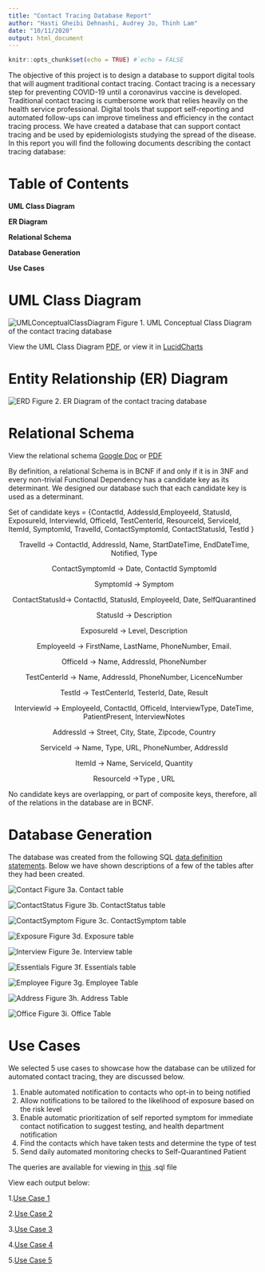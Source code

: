 ```yaml
---
title: "Contact Tracing Database Report"
author: "Hasti Gheibi Dehnashi, Audrey Jo, Thinh Lam"
date: "10/11/2020"
output: html_document
---
```


```r
knitr::opts_chunk$set(echo = TRUE) #`echo = FALSE
```
The objective of this project is to design a database to support digital tools that will augment traditional contact tracing. Contact tracing is a necessary step for preventing COVID-19 until a coronavirus vaccine is developed. Traditional contact tracing is cumbersome work that relies heavily on the health service professional. Digital tools that support self-reporting and automated follow-ups can improve timeliness and efficiency in the contact tracing process. We have created a database that can support contact tracing and be used by epidemiologists studying the spread of the disease. In this report you will find the following documents describing the contact tracing database:

# Table of Contents
**UML Class Diagram**

**ER Diagram**

**Relational Schema**

**Database Generation**

**Use Cases**

# UML Class Diagram
![UMLConceptualClassDiagram](images/ContactTracingUMLClassDiagram.jpg)
Figure 1. UML Conceptual Class Diagram of the contact tracing database

View the UML Class Diagram [PDF](images/ContactTracingUMLClassDiagram.pdf), or view it in [LucidCharts](https://app.lucidchart.com/documents/view/531437ab-31e5-4e76-a52e-96927ff77e32)

# Entity Relationship (ER) Diagram 
![ERD](images/ERD.jpg)
Figure 2. ER Diagram of the contact tracing database

# Relational Schema
View the relational schema [Google Doc](https://docs.google.com/document/d/1NMjmoAV1o2M1eEd9LXyGxg1LmjMiOR28-jAlqOzXcZE/edit?usp=sharing) or [PDF](/Users/hastigheibidehnashi/DBMS/ContactTracing/images/RelationalSchema.pdf)

By definition, a relational Schema is in BCNF if and only if it is in 3NF and every non-trivial Functional Dependency has a candidate key as its determinant. We designed our database such that each candidate key is used as a determinant. 
 
Set of candidate keys = {ContactId, AddessId,EmployeeId, StatusId, ExposureId, InterviewId, OfficeId, TestCenterId, ResourceId, ServiceId, ItemId, SymptomId, TravelId, ContactSymptomId, ContactStatusId, TestId }

<center>

TravelId -> ContactId, AddressId, Name, StartDateTime, EndDateTime, Notified, Type
 
ContactSymptomId -> Date, ContactId SymptomId
 
SymptomId -> Symptom
 
ContactStatusId-> ContactId, StatusId, EmployeeId, Date, SelfQuarantined
 
StatusId -> Description
 
ExposureId -> Level, Description
 
EmployeeId -> FirstName, LastName, PhoneNumber, Email.
 
OfficeId -> Name, AddressId, PhoneNumber
 
TestCenterId -> Name, AddressId, PhoneNumber, LicenceNumber
 
TestId -> TestCenterId, TesterId, Date, Result

InterviewId -> EmployeeId, ContactId, OfficeId, InterviewType, DateTime, PatientPresent, InterviewNotes
 
AddressId -> Street, City, State, Zipcode, Country
 
ServiceId -> Name, Type, URL, PhoneNumber, AddressId
 
ItemId -> Name, ServiceId, Quantity

ResourceId ->Type , URL

</center>
 
No candidate keys are overlapping, or part of composite keys, therefore, all of the relations in the database are in BCNF.


# Database Generation

The database was created from the following SQL [data definition statements](code/DBDefinitionStatements.sql). Below we have shown descriptions of a few of the tables after they had been created. 

![Contact](images/Contact.png)
Figure 3a. Contact table

![ContactStatus](images/ContactStatus.png)
Figure 3b. ContactStatus table

![ContactSymptom](images/ContactSymptom.png)
Figure 3c. ContactSymptom table

![Exposure](images/Exposure.png)
Figure 3d. Exposure table

![Interview](images/Interview.png)
Figure 3e. Interview table

![Essentials](images/Essentials.png)
Figure 3f. Essentials table

![Employee](images/Employee.png)
Figure 3g. Employee Table

![Address](images/Address.png)
Figure 3h. Address Table

![Office](images/Office.png)
Figure 3i. Office Table

# Use Cases

We selected 5 use cases to showcase how the database can be utilized for automated contact tracing, they are discussed below.

1. Enable automated notification to contacts who opt-in to being notified
2. Allow notifications to be tailored to the likelihood of exposure based on the risk level
3. Enable automatic prioritization of self reported symptom for immediate contact notification to suggest testing, and health department notification
4. Find the contacts which have taken tests and determine the type of test
5. Send daily automated monitoring checks to Self-Quarantined Patient

The queries are available for viewing in [this](code/UseCaseQueries.sql) .sql file

View each output below:

1.[Use Case 1](output/UseCase1.xml.html)

2.[Use Case 2](output/UseCase2.xml.html)

3.[Use Case 3](output/UseCase3.xml.html)

4.[Use Case 4](output/UseCase4.xml.html)

5.[Use Case 5](output/UseCase5.xml.html)


